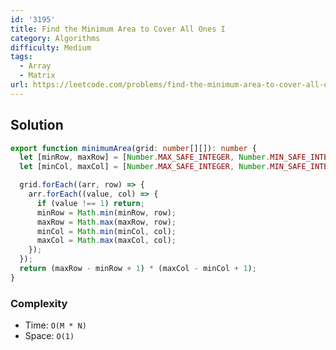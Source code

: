 ```yaml
---
id: '3195'
title: Find the Minimum Area to Cover All Ones I
category: Algorithms
difficulty: Medium
tags:
  - Array
  - Matrix
url: https://leetcode.com/problems/find-the-minimum-area-to-cover-all-ones-i
---
```


## Solution

```typescript showLineNumbers
export function minimumArea(grid: number[][]): number {
  let [minRow, maxRow] = [Number.MAX_SAFE_INTEGER, Number.MIN_SAFE_INTEGER];
  let [minCol, maxCol] = [Number.MAX_SAFE_INTEGER, Number.MIN_SAFE_INTEGER];

  grid.forEach((arr, row) => {
    arr.forEach((value, col) => {
      if (value !== 1) return;
      minRow = Math.min(minRow, row);
      maxRow = Math.max(maxRow, row);
      minCol = Math.min(minCol, col);
      maxCol = Math.max(maxCol, col);
    });
  });
  return (maxRow - minRow + 1) * (maxCol - minCol + 1);
}
```

### Complexity

- Time: `O(M * N)`
- Space: `O(1)`

